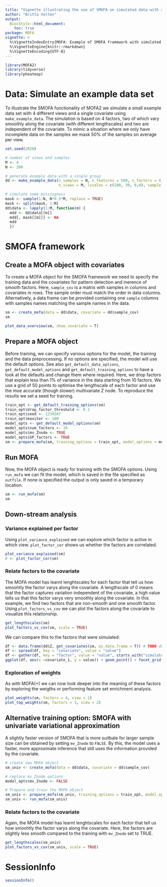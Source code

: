 ```yaml
---
title: "Vignette illustrating the use of SMOFA on simulated data with a temporal covariate"
author: "Britta Velten"
output:
  BiocStyle::html_document:
    toc: true
package: MOFA
vignette: >
  %\VignetteIndexEntry{MOFA: Example of SMOFA framework with simulated data (temporal)}
  %\VignetteEngine{knitr::rmarkdown}
  %\VignetteEncoding{UTF-8}
---
```


```r
library(MOFA2)
library(tidyverse)
library(pheatmap)
```


# Data: Simulate an example data set
To illustrate the SMOFA functionality of MOFA2 we simulate a small example data set with 4 different views and a single covariate using `make_example_data`. The simulation is based on 4 factors, two of which vary smoothly along the covariate (with different lengthscales) and two are independent of the covariate. To mimic a situation where we only have incomplete data on the samples we mask 50% of the samples on average per view.

```r
set.seed(2020)

# number of views and samples
M <- 4
N <- 200

# generate example data with a single group
dd <- make_example_data(n_samples = N, n_features = 500, n_factors = 4,
                        n_views = M, lscales = c(100, 30, 0,0), sample_cov = 1:N)

# simulate some missingness
mask <- sample(1:N, N*0.5*M, replace = TRUE)
mask <- split(mask, 1:M)
dd$data <- lapply(1:M, function(m) {
  mdd <- dd$data[[m]]
  mdd[, mask[[m]]] <- NA
  mdd
  })
```


# SMOFA framework

## Create a MOFA object with covariates
To create a MOFA object for the SMOFA framework we need to specify the training data and the covariates for pattern detection and inerence of smooth factors. Here, `sample_cov` is a matrix with samples in columns and covariates in rows. The sample order must match the order in data columns. Alternatively, a data frame can be provided containing one `sample` columns with samples names matching the sample names in the data.
```r
sm <- create_mofa(data = dd$data, covariate = dd$sample_cov)
sm

plot_data_overview(sm, show_covariate = T)
```

## Prepare a MOFA object
Before training, we can specify various options for the model, the training and the data preprocessing. If no options are specified, the model will use the default options. See also `get_default_data_options`, `get_default_model_options` and `get_default_training_options` to have a look at the defaults and change them where required. Here, we drop factors that explain less than 1% of variance in the data starting from 10 factors. We use a grid of 50 points to optimise the lengthscale of each factor and use the moe accurate (though slower) multivariate Z node. To reproduce the results we set a seed for training.
```r
train_opt <- get_default_training_options(sm)
train_opt$drop_factor_threshold <- 0.1
train_opt$seed <- 1234567
train_opt$maxiter <- 100
model_opts <- get_default_model_options(sm)
model_opts$num_factors <- 10
model_opts$mv_Znode <- TRUE
model_opts$GP_factors <- TRUE
sm <- prepare_mofa(sm, training_options = train_opt, model_options = model_opts)
```
## Run MOFA
Now, the MOFA object is ready for training with the SMOFA options. Using `run_mofa` we can fit the model, which is saved in the file specified as `outfile`. If none is specified the output is only saved in a temporary location.
```r
sm <- run_mofa(sm)
sm
```

## Down-stream analysis
### Variance explained per factor
Using `plot_variance_explained` we can explore which factor is active in which view. `plot_factor_cor` shows us whether the factors are correlated.
```r
plot_variance_explained(sm)
r <- plot_factor_cor(sm)
```
### Relate factors to the covariate
The MOFA model has learnt lenghtscales for each factor that tell us how smoohtly the factor varys along the covariate. A lengthscale of 0 means that the factor captures variation independent of the covariate, a high value tells us that this factor varys very smoothly along the covariate. In this example, we find two factors that are non-smooth and one smooth factor. Using `plot_factors_vs_cov` we can plot the factors along the covariate to visualize this relationship.
```r
get_lengthscales(sm)
plot_factors_vs_cov(sm, scale = TRUE)
```

We can compare this to the factors that were simulated:
```r
df <- data.frame(dd$Z, get_covariates(sm, as.data.frame = T)) # TODO debug
df <- spread(df, key = "covariate", value = "value")
df <- gather(df, key = "factor", value = "value", starts_with("simulated_factor"))
ggplot(df, aes(x =covariate_1, y = value)) + geom_point() + facet_grid(~factor)
```

### Exploration of weights
As with MOFA(+) we can now look deeper into the meaning of these factors by exploring the weigths or performing feature set enrichment analysis.
```r
plot_weights(sm, factors = 4, view = 1)
plot_top_weights(sm, factors = 3, view = 2)
```

## Alternative training option: SMOFA with univariate variational approximation 
A slightly faster version of SMOFA that is more suitbale for larger sample size can be obtained by setting `mv_Znode` to `FALSE`. By this, the model uses a faster, more approximate inference that still uses the information provided by the covariate. 

```r
# create new MOFA object
sm_univ <- create_mofa(data = dd$data, covariate = dd$sample_cov)

# replace mv_Znode options
model_opts$mv_Znode <- FALSE

# Prepare and train the MOFA object
sm_univ <- prepare_mofa(sm_univ, training_options = train_opt, model_options = model_opts)
sm_univ <- run_mofa(sm_univ)
```


### Relate factors to the covariate
Again, the MOFA model has learnt lenghtscales for each factor that tell us how smoohtly the factor varys along the covariate. Here, the factors are slightly less smooth compared to the training with `mv_Znode` set to TRUE.
```r
get_lengthscales(sm_univ)
plot_factors_vs_cov(sm_univ, scale = TRUE)
```

# SessionInfo
```r
sessionInfo()
```

